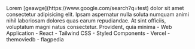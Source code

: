 <PortfolioItemWrapper>
  <Explanation>
    <Title>MovDB</Title>
    <Description>
      Lorem [geawge](https://www.google.com/search?q=test) dolor sit amet consectetur adipisicing elit. Ipsam aspernatur nulla soluta numquam animi nihil laboriosam dolores quas earum repudiandae. At sint officiis, voluptatum magni natus consectetur. Provident, quia minima
    </Description>
    <Categories>
      - Web Application
    </Categories>
    <Technologies>
      - React 
      - Tailwind CSS 
      - Styled Components 
      - Vercel
    </Technologies>
    <APIs>
      - themoviedb 
      - flagpedia 
    </APIs>
    <Links
      repo="https://github.com/dominggo1999/movdb"
      live="https://movdb-eta.vercel.app/discover/popular"
    />
  </Explanation>
  <Thumbnail
    src="movdb"
    alt="MovDB"
  />
</PortfolioItemWrapper>